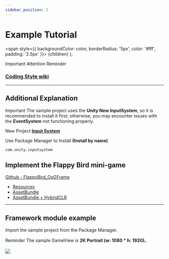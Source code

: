 ```yaml
---
sidebar_position: 2
---
```



# Example Tutorial

  <span
    style={{
      backgroundColor: color,
      borderRadius: '5px',
      color: '#fff',
      padding: '2.5px'
    }}>
    {children}
  </span>
);

<Highlight color="#ff2f00">Important</Highlight> <Highlight color="#0373fc">Attention</Highlight> <Highlight color="#00d679">Reminder</Highlight>

### [Coding Style wiki](https://github.com/michael811125/OxGFrame/wiki/Coding-Style)

---

## Additional Explanation

<Highlight color="#ff2f00">Important</Highlight> The sample project uses the **Unity New InputSystem**, so it is recommended to install it first; otherwise, you may encounter issues with the **EventSystem** not functioning properly.

<Highlight color="#0373fc">New Project</Highlight> **[Input System](https://docs.unity3d.com/Packages/com.unity.inputsystem@1.8/manual/index.html)**

Use Package Manager to Install **(Install by name)**

```
com.unity.inputsystem
```

## Implement the Flappy Bird mini-game

[Github - FlappyBird_OxGFrame](https://github.com/michael811125/FlappyBird_OxGFrame)
  - [Resources](https://github.com/michael811125/FlappyBird_OxGFrame/tree/resources)
  - [AssetBundle](https://github.com/michael811125/FlappyBird_OxGFrame/tree/assetbundle)
  - [AssetBundle + HybridCLR](https://github.com/michael811125/FlappyBird_OxGFrame/tree/assetbundle_clr)

<ReactPlayer controls url='https://github.com/michael811125/OxGFrame/assets/30960759/5e41e84a-029d-4392-8142-7199ce45018c' />

---

## Framework module example 

Import the sample project from the Package Manager.

<Highlight color="#00d679">Reminder</Highlight> The sample GameView is **2K Portrait (w: 1080 * h: 1920)**。
<br/>
<br/>
![](/img/samples/img_1.png)